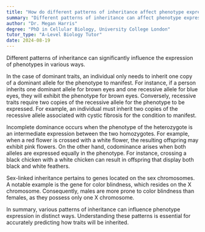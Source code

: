 ```yaml
---
title: "How do different patterns of inheritance affect phenotype expression?"
summary: "Different patterns of inheritance can affect phenotype expression in various ways."
author: "Dr. Megan Harris"
degree: "PhD in Cellular Biology, University College London"
tutor_type: "A-Level Biology Tutor"
date: 2024-08-19
---
```


Different patterns of inheritance can significantly influence the expression of phenotypes in various ways.

In the case of dominant traits, an individual only needs to inherit one copy of a dominant allele for the phenotype to manifest. For instance, if a person inherits one dominant allele for brown eyes and one recessive allele for blue eyes, they will exhibit the phenotype for brown eyes. Conversely, recessive traits require two copies of the recessive allele for the phenotype to be expressed. For example, an individual must inherit two copies of the recessive allele associated with cystic fibrosis for the condition to manifest.

Incomplete dominance occurs when the phenotype of the heterozygote is an intermediate expression between the two homozygotes. For example, when a red flower is crossed with a white flower, the resulting offspring may exhibit pink flowers. On the other hand, codominance arises when both alleles are expressed equally in the phenotype. For instance, crossing a black chicken with a white chicken can result in offspring that display both black and white feathers.

Sex-linked inheritance pertains to genes located on the sex chromosomes. A notable example is the gene for color blindness, which resides on the X chromosome. Consequently, males are more prone to color blindness than females, as they possess only one X chromosome.

In summary, various patterns of inheritance can influence phenotype expression in distinct ways. Understanding these patterns is essential for accurately predicting how traits will be inherited.
    